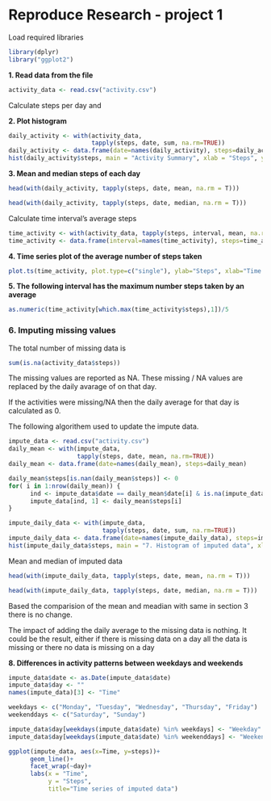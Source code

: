# Reproduce Research - project 1

Load required libraries


```r
library(dplyr)
library("ggplot2")
```

**1. Read data from the file**

```r
activity_data <- read.csv("activity.csv")
```

Calculate steps per day and

**2. Plot histogram**

```r
daily_activity <- with(activity_data, 
                       tapply(steps, date, sum, na.rm=TRUE))
daily_activity <- data.frame(date=names(daily_activity), steps=daily_activity)
hist(daily_activity$steps, main = "Activity Summary", xlab = "Steps", ylab = "")
```

**3. Mean and median steps of each day**

```r
head(with(daily_activity, tapply(steps, date, mean, na.rm = T)))

head(with(daily_activity, tapply(steps, date, median, na.rm = T)))
```

Calculate time interval's average steps
```r
time_activity <- with(activity_data, tapply(steps, interval, mean, na.rm=TRUE))
time_activity <- data.frame(interval=names(time_activity), steps=time_activity, stringsAsFactors = FALSE)
```

**4. Time series plot of the average number of steps taken**
```r
plot.ts(time_activity, plot.type=c("single"), ylab="Steps", xlab="Time Interval")
```

**5. The following interval has the maximum number steps taken by an average**
```r
as.numeric(time_activity[which.max(time_activity$steps),1])/5
```



### 6. Imputing missing values

The total number of missing data is
```r
sum(is.na(activity_data$steps))
```


The missing values are reported as NA.
These missing / NA values are replaced by the daily avarage 
of on that day.

If the activities were missing/NA then the daily average for 
that day is calculated as 0.


The following algorithem used to update the impute data.  

```r
impute_data <- read.csv("activity.csv")
daily_mean <- with(impute_data, 
                   tapply(steps, date, mean, na.rm=TRUE))
daily_mean <- data.frame(date=names(daily_mean), steps=daily_mean)

daily_mean$steps[is.nan(daily_mean$steps)] <- 0
for( i in 1:nrow(daily_mean)) {
      ind <- impute_data$date == daily_mean$date[i] & is.na(impute_data$steps)
      impute_data[ind, 1] <- daily_mean$steps[i]
}

```


```r
impute_daily_data <- with(impute_data, 
                          tapply(steps, date, sum, na.rm=TRUE))
impute_daily_data <- data.frame(date=names(impute_daily_data), steps=impute_daily_data)
hist(impute_daily_data$steps, main = "7. Histogram of imputed data", xlab = "Steps", ylab = "")
```


Mean and median of imputed data

```r
head(with(impute_daily_data, tapply(steps, date, mean, na.rm = T)))

head(with(impute_daily_data, tapply(steps, date, median, na.rm = T)))
```

Based the comparision of the mean and meadian with same in section 3
there is no change.

The impact of adding the daily average to the missing data is nothing.
It could be the result, either if there is missing data on a day all the data is missing or there no data is missing on a day





**8. Differences in activity patterns between weekdays and weekends**         
```r
impute_data$date <- as.Date(impute_data$date)
impute_data$day <- ""
names(impute_data)[3] <- "Time"

weekdays <- c("Monday", "Tuesday", "Wednesday", "Thursday", "Friday")
weekenddays <- c("Saturday", "Sunday")

impute_data$day[weekdays(impute_data$date) %in% weekdays] <- "Weekday"
impute_data$day[weekdays(impute_data$date) %in% weekenddays] <- "Weekendday"

ggplot(impute_data, aes(x=Time, y=steps))+
      geom_line()+
      facet_wrap(~day)+
      labs(x = "Time", 
           y = "Steps", 
           title="Time series of imputed data")


```

